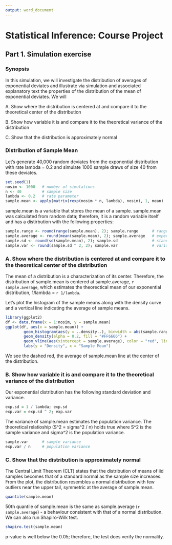 ```yaml
---
output: word_document
---
```

# Statistical Inference: Course Project

## Part 1. Simulation exercise

### Synopsis

In this simulation, we will investigate the distribution of averages of exponential deviates and illustrate via simulation and associated explanatory text the properties of the distribution of the mean of exponential deviates. We will

A. Show where the distribution is centered at and compare it to the theoretical center of the distribution

B. Show how variable it is and compare it to the theoretical variance of the distribution

C. Show that the distribution is approximately normal

### Distribution of Sample Mean

Let's generate 40,000 random deviates from the exponential distribution with rate lambda = 0.2 and simulate 1000 sample draws of size 40 from these deviates.

```r
set.seed(1)
nosim <- 1000   # number of simulations
n <- 40         # sample size
lambda <- 0.2   # rate parameter
sample.mean <- apply(matrix(rexp(nosim * n, lambda), nosim), 1, mean)
```

sample.mean is a variable that stores the mean of a sample. sample.mean was calculated from random data; therefore, it is a random variable itself and has a distirbution with the following properties:

```r
sample.range <- round(range(sample.mean), 2); sample.range      # range
sample.average <- round(mean(sample.mean), 2); sample.average   # expected value
sample.sd <- round(sd(sample.mean), 2); sample.sd               # standard deviation
sample.var <- round(sample.sd ^ 2, 2); sample.var               # variance
```

### A. Show where the distribution is centered at and compare it to the theoretical center of the distribution

The mean of a distribution is a characterization of its center. Therefore, the distribution of sample.mean is centered at sample.average, `r sample.average`, which estimates the theorectical mean of our exponential distribution, 1/lambda = `r 1/lambda`.

Let's plot the histogram of the sample means along with the density curve and a vertical line indicating the average of sample means.

```r
library(ggplot2)
df <- data.frame(x = 1:nosim, y = sample.mean)
ggplot(df, aes(x = sample.mean)) +
        geom_histogram(aes(y = ..density..), binwidth = abs(sample.range[1] - sample.range[2])/30, color = "black", fill = "white") +
        geom_density(alpha = 0.2, fill = "#FF6666") +
        geom_vline(aes(xintercept = sample.average), color = "red", linetype = "dashed", size = 1.5) +
        labs(y = "Density", x = "Sample Mean")
```

We see the dashed red, the average of sample.mean line at the center of the distribution.

### B. Show how variable it is and compare it to the theoretical variance of the distribution

Our exponential distribution has the following standard deviation and variance.

```r
exp.sd = 1 / lambda; exp.sd
exp.var = exp.sd ^ 2; exp.var
```

The variance of sample.mean estimates the population variance. The theoretical relatioship (S^2 = sigma^2 / n) holds true where S^2 is the sample variance and sigma^2 is the population variance.

```r
sample.var      # sample variance
exp.var / n     # population variance
```

### C. Show that the distribution is approximately normal

The Central Limit Theorem (CLT) states that the distribution of means of iid samples becomes that of a standard normal as the sample size increases. From the plot, the distribution resembles a normal distribution with few outliers near the upper tail, symmetric at the average of sample.mean.

```r
quantile(sample.mean)
```

50th quantile of sample.mean is the same as sample.average (`r sample.average`) - a behaviour consistent with that of a normal distribution. We can also run Shapiro-Wilk test.

```r
shapiro.test(sample.mean)
```

p-value is well below the 0.05; therefore, the test does verify the normality.

